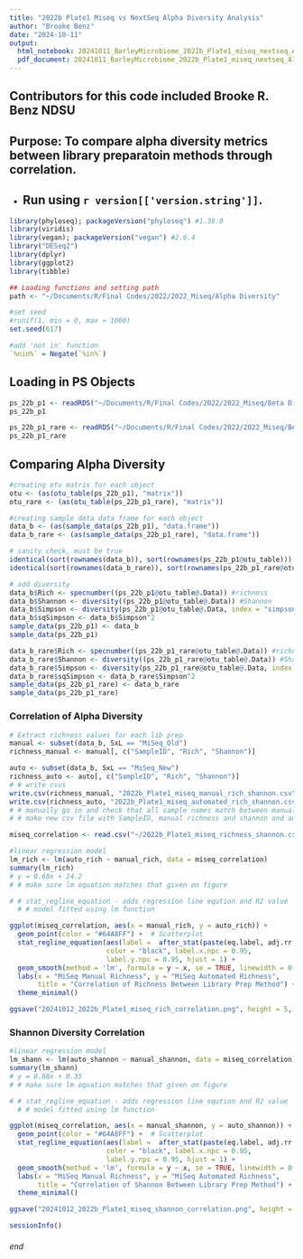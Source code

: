 ```yaml
---
title: "2022b Plate1 Miseq vs NextSeq Alpha Diversity Analysis"
author: "Brooke Benz"
date: "2024-10-11"
output:
  html_notebook: 20241011_BarleyMicrobiome_2022b_Plate1_miseq_nextseq_AlphaDiversity_BRB
  pdf_document: 20241011_BarleyMicrobiome_2022b_Plate1_miseq_nextseq_AlphaDiversity_BRB
---
```

## Contributors for this code included Brooke R. Benz NDSU

## Purpose: To compare alpha diversity metrics between library preparatoin methods through correlation.

* Run using `r version[['version.string']] `.
---

```r
library(phyloseq); packageVersion("phyloseq") #1.38.0
library(viridis)
library(vegan); packageVersion("vegan") #2.6.4
library("DESeq2")
library(dplyr)
library(ggplot2)
library(tibble)

## Loading functions and setting path
path <- "~/Documents/R/Final Codes/2022/2022_Miseq/Alpha Diversity"

#set seed
#runif(1, min = 0, max = 1000)
set.seed(617)

#add 'not in' function
`%nin%` = Negate(`%in%`)
```

## Loading in PS Objects
```r
ps_22b_p1 <- readRDS("~/Documents/R/Final Codes/2022/2022_Miseq/Beta Diversity/2022b_p1_miseq_nextseq.ps.rds")
ps_22b_p1

ps_22b_p1_rare <- readRDS("~/Documents/R/Final Codes/2022/2022_Miseq/Beta Diversity/2022b_p1_miseq_nextseq.ps.rds")
ps_22b_p1_rare
```

## Comparing Alpha Diversity
```r
#creating otu matrix for each object
otu <- (as(otu_table(ps_22b_p1), "matrix"))
otu_rare <- (as(otu_table(ps_22b_p1_rare), "matrix"))

#creating sample data data frame for each object
data_b <- (as(sample_data(ps_22b_p1), "data.frame"))
data_b_rare <- (as(sample_data(ps_22b_p1_rare), "data.frame"))

# sanity check, must be true
identical(sort(rownames(data_b)), sort(rownames(ps_22b_p1@otu_table)))
identical(sort(rownames(data_b_rare)), sort(rownames(ps_22b_p1_rare@otu_table)))

# add diversity
data_b$Rich <- specnumber((ps_22b_p1@otu_table@.Data)) #richness
data_b$Shannon <- diversity((ps_22b_p1@otu_table@.Data)) #Shannon
data_b$Simpson <- diversity(ps_22b_p1@otu_table@.Data, index = "simpson") #Simpson
data_b$sqSimpson <- data_b$Simpson^2
sample_data(ps_22b_p1) <- data_b
sample_data(ps_22b_p1)

data_b_rare$Rich <- specnumber((ps_22b_p1_rare@otu_table@.Data)) #richness
data_b_rare$Shannon <- diversity((ps_22b_p1_rare@otu_table@.Data)) #Shannon
data_b_rare$Simpson <- diversity(ps_22b_p1_rare@otu_table@.Data, index = "simpson")#Simpson
data_b_rare$sqSimpson <- data_b_rare$Simpson^2
sample_data(ps_22b_p1_rare) <- data_b_rare
sample_data(ps_22b_p1_rare)
```

### Correlation of Alpha Diversity
```r
# Extract richness values for each lib prep 
manual <- subset(data_b, SxL == "MiSeq_Old")
richness_manual <- manual[, c("SampleID", "Rich", "Shannon")]

auto <- subset(data_b, SxL == "MiSeq_New")
richness_auto <- auto[, c("SampleID", "Rich", "Shannon")]
# # write csvs
write.csv(richness_manual, "2022b_Plate1_miseq_manual_rich_shannon.csv")
write.csv(richness_auto, "2022b_Plate1_miseq_automated_rich_shannon.csv")
# # manually go in and check that all sample names match between manual and automated
# # make new csv file with SampleID, manual richness and shannon and automated richness and shannon

miseq_correlation <- read.csv("~/2022b_Plate1_miseq_richness_shannon.csv")

#linear regression model
lm_rich <- lm(auto_rich ~ manual_rich, data = miseq_correlation)
summary(lm_rich)
# y = 0.60x + 24.2
# # make sure lm equation matches that given on figure

# # stat_regline_equation - adds regression line eqution and R2 value
  # # model fitted using lm function

ggplot(miseq_correlation, aes(x = manual_rich, y = auto_rich)) +
  geom_point(color = "#64A8FF") +  # Scatterplot
  stat_regline_equation(aes(label =  after_stat(paste(eq.label, adj.rr.label, sep = "*\", \"*"))),
                        color = "black", label.x.npc = 0.95,
                        label.y.npc = 0.95, hjust = 1) +
  geom_smooth(method = 'lm', formula = y ~ x, se = TRUE, linewidth = 0.5, color = "black") +
  labs(x = "MiSeq Manual Richness", y = "MiSeq Automated Richness",
       title = "Correlation of Richness Between Library Prep Method") +
  theme_minimal()

ggsave("20241012_2022b_Plate1_miseq_rich_correlation.png", height = 5, width = 7)
```

### Shannon Diversity Correlation
```r
#linear regression model
lm_shann <- lm(auto_shannon ~ manual_shannon, data = miseq_correlation)
summary(lm_shann)
# y = 0.88x + 0.35
# # make sure lm equation matches that given on figure

# # stat_regline_equation - adds regression line eqution and R2 value
  # # model fitted using lm function

ggplot(miseq_correlation, aes(x = manual_shannon, y = auto_shannon)) +
  geom_point(color = "#64A8FF") +  # Scatterplot
  stat_regline_equation(aes(label =  after_stat(paste(eq.label, adj.rr.label, sep = "*\", \"*"))),
                        color = "black", label.x.npc = 0.95,
                        label.y.npc = 0.95, hjust = 1) +
  geom_smooth(method = 'lm', formula = y ~ x, se = TRUE, linewidth = 0.5, color = "black") +
  labs(x = "MiSeq Manual Richness", y = "MiSeq Automated Richness",
       title = "Correlation of Shannon Between Library Prep Method") +
  theme_minimal()

ggsave("20241012_2022b_Plate1_miseq_shannon_correlation.png", height = 5, width = 7)
```

```r
sessionInfo()
```




###### end
